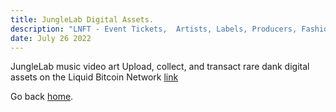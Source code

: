 ```yaml
---
title: JungleLab Digital Assets.
description: "LNFT - Event Tickets,  Artists, Labels, Producers, Fashion Brands. & Curated Content."
date: July 26 2022
---
```


JungleLab music video art
Upload, collect, and transact rare dank digital assets on the Liquid Bitcoin Network [link](https://junglelab.io)


Go back [home](/).
